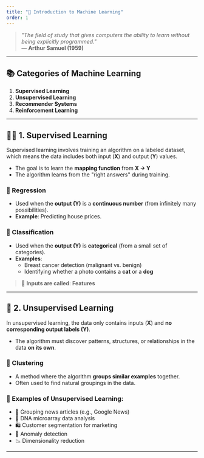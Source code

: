 ```yaml
---
title: "🧠 Introduction to Machine Learning"
order: 1
---
```


> *"The field of study that gives computers the ability to learn without being explicitly programmed."*  
> — **Arthur Samuel (1959)**

---

## 📚 Categories of Machine Learning

1. **Supervised Learning**
2. **Unsupervised Learning**
3. **Recommender Systems**
4. **Reinforcement Learning**

---

## 🧑‍🏫 1. Supervised Learning

Supervised learning involves training an algorithm on a labeled dataset, which means the data includes both input (**X**) and output (**Y**) values.

- The goal is to learn the **mapping function** from **X → Y**
- The algorithm learns from the "right answers" during training.

### 🔢 Regression

- Used when the **output (Y)** is a **continuous number** (from infinitely many possibilities).
- **Example**: Predicting house prices.

### 🧾 Classification

- Used when the **output (Y)** is **categorical** (from a small set of categories).
- **Examples**:
  - Breast cancer detection (malignant vs. benign)
  - Identifying whether a photo contains a **cat** or a **dog**

> 📌 **Inputs are called**: **Features**

---

## 🧩 2. Unsupervised Learning

In unsupervised learning, the data only contains inputs (**X**) and **no corresponding output labels (Y)**.

- The algorithm must discover patterns, structures, or relationships in the data **on its own**.

### 👥 Clustering

- A method where the algorithm **groups similar examples** together.
- Often used to find natural groupings in the data.

### 🧠 Examples of Unsupervised Learning:

- 📰 Grouping news articles (e.g., Google News)
- 🧬 DNA microarray data analysis
- 🛍️ Customer segmentation for marketing
- 🚨 Anomaly detection
- 📉 Dimensionality reduction

---

